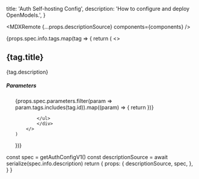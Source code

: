 
  title: 'Auth Self-hosting Config',
  description: 'How to configure and deploy OpenModels.',
}

<MDXRemote {...props.descriptionSource} components={components} />

<div>
{props.spec.info.tags.map(tag => {
    return (
        <>
            <h2 className="text-foreground">{tag.title}</h2>
            <p className="text-foreground-lighter">{tag.description}</p>
            <div className="not-prose">
            <h5 className="text-base text-foreground mb-3">Parameters</h5>
            <ul>
                {props.spec.parameters.filter(param => param.tags.includes(tag.id)).map((param) => {
                    return <Param name={param.title} type={param.type} description={param.description} required={param.required} />
                })}

            </ul>
            </div>
        </>
    )

})}

</div>



  const spec = getAuthConfigV1()
  const descriptionSource = await serialize(spec.info.description)
  return {
    props: {
      descriptionSource,
      spec,
    },
  }
}
